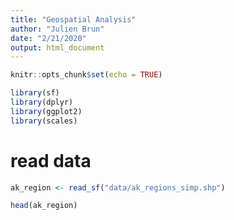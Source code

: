 ```yaml
---
title: "Geospatial Analysis"
author: "Julien Brun"
date: "2/21/2020"
output: html_document
---
```


```r
knitr::opts_chunk$set(echo = TRUE)
```

```r
library(sf)
library(dplyr)
library(ggplot2)
library(scales)
```

# read data
```r
ak_region <- read_sf("data/ak_regions_simp.shp")

head(ak_region)
```


